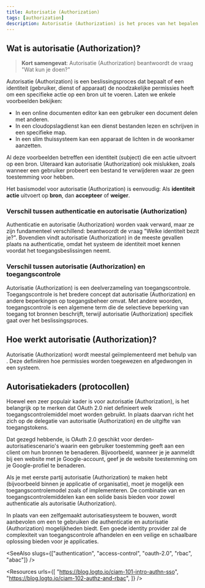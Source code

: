 ```yaml
---
title: Autorisatie (Authorization)
tags: [authorization]
description: Autorisatie (Authorization) is het proces van het bepalen welke acties een identiteit kan uitvoeren op een bron. Het is een fundamenteel beveiligingsmechanisme om toegangsbeleid te definiëren en af te dwingen.
---
```


## Wat is autorisatie (Authorization)?

> **Kort samengevat**: Autorisatie (Authorization) beantwoordt de vraag "Wat kun je doen?"

Autorisatie (Authorization) is een beslissingsproces dat bepaalt of een identiteit (gebruiker, dienst of apparaat) de noodzakelijke permissies heeft om een specifieke actie op een bron uit te voeren. Laten we enkele voorbeelden bekijken:

- In een online documenten editor kan een gebruiker een document delen met anderen.
- In een cloudopslagdienst kan een dienst bestanden lezen en schrijven in een specifieke map.
- In een slim thuissysteem kan een apparaat de lichten in de woonkamer aanzetten.

Al deze voorbeelden betreffen een identiteit (subject) die een actie uitvoert op een bron. Uiteraard kan autorisatie (Authorization) ook mislukken, zoals wanneer een gebruiker probeert een bestand te verwijderen waar ze geen toestemming voor hebben.

Het basismodel voor autorisatie (Authorization) is eenvoudig: Als **identiteit** **actie** uitvoert op **bron**, dan **accepteer** of **weiger**.

### Verschil tussen authenticatie en autorisatie (Authorization)

Authenticatie en autorisatie (Authorization) worden vaak verward, maar ze zijn fundamenteel verschillend: <Ref slug="authentication" /> beantwoordt de vraag "Welke identiteit bezit je?". Bovendien vindt autorisatie (Authorization) in de meeste gevallen plaats na authenticatie, omdat het systeem de identiteit moet kennen voordat het toegangsbeslissingen neemt.

### Verschil tussen autorisatie (Authorization) en toegangscontrole

Autorisatie (Authorization) is een deelverzameling van toegangscontrole. Toegangscontrole is het bredere concept dat autorisatie (Authorization) en andere beperkingen op toegangsbeheer omvat. Met andere woorden, toegangscontrole is een algemene term die de selectieve beperking van toegang tot bronnen beschrijft, terwijl autorisatie (Authorization) specifiek gaat over het beslissingsproces.

## Hoe werkt autorisatie (Authorization)?

Autorisatie (Authorization) wordt meestal geïmplementeerd met behulp van <Ref slug="access-control" headingId="access-control-models" />. Deze definiëren hoe permissies worden toegewezen en afgedwongen in een systeem.

## Autorisatiekaders (protocollen)

Hoewel <Ref slug="oauth-2.0" /> een zeer populair kader is voor autorisatie (Authorization), is het belangrijk op te merken dat OAuth 2.0 niet definieert welk toegangscontrolemiddel moet worden gebruikt. In plaats daarvan richt het zich op de delegatie van autorisatie (Authorization) en de uitgifte van toegangstokens.

Dat gezegd hebbende, is OAuth 2.0 geschikt voor derden-autorisatiescenario's waarin een gebruiker toestemming geeft aan een client om hun bronnen te benaderen. Bijvoorbeeld, wanneer je je aanmeldt bij een website met je Google-account, geef je de website toestemming om je Google-profiel te benaderen.

Als je met eerste partij autorisatie (Authorization) te maken hebt (bijvoorbeeld binnen je applicatie of organisatie), moet je mogelijk een toegangscontrolemodel zoals <Ref slug="rbac" /> of <Ref slug="abac" /> implementeren. De combinatie van <Ref slug="openid-connect" /> en toegangscontrolemiddelen kan een solide basis bieden voor zowel authenticatie als autorisatie (Authorization).

In plaats van een zelfgemaakt autorisatiesysteem te bouwen, wordt aanbevolen om een <Ref slug="identity-provider" /> te gebruiken die authenticatie en autorisatie (Authorization) mogelijkheden biedt. Een goede identity provider zal de complexiteit van toegangscontrole afhandelen en een veilige en schaalbare oplossing bieden voor je applicaties.

<SeeAlso slugs={["authentication", "access-control", "oauth-2.0", "rbac", "abac"]} />

<Resources
  urls={[
    "https://blog.logto.io/ciam-101-intro-authn-sso",
    "https://blog.logto.io/ciam-102-authz-and-rbac",
  ]}
/>